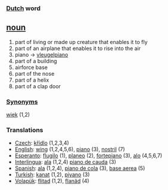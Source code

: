 === [[Dutch]] word ===

== [[noun]] ==
# part of living or made up creature that enables it to fly
# part of an airplane that enables it to rise into the air
# piano -> [[vleugelpiano]]
# part of a building
# airforce base 
# part of the nose
# part of a helix
# part of a clap door

===[[Synonym]]s===
[[wiek]] (1,2)

===Translations===

*[[Czech]]: [[křídlo]] (1,2,3,4)
*[[English]]: [[wing]] (1,2,4,5,6), [[piano]] (3), [[nostril]] (7)
*[[Esperanto]]: [[flugilo]] (1), [[planeo]] (2), [[fortepiano]] (3), [[alo]] (4,5,6,7)
*[[Interlingua]]: [[ala]] (1,2,4) [[piano de cauda]] (3)
*[[Spanish]]: [[ala]] (1,2,4), [[piano de cola]] (3), [[base aerea]] (5)
*[[Turkish]]: [[kanat]] (1,2), [[piyano]] (3)
*[[Volapük]]: [[flitad]] (1,2), [[flanäd]] (4)